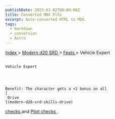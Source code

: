 ```yaml
---
publishDate: 2023-01-02T00:00:00Z
title: Converted MDX File
excerpt: Auto-converted HTML to MDX.
tags:
  - markdown
  - conversion
  - Astro
---
```







[
      Index
     ](-index)
     >
     [
      Modern d20 SRD
     ](modern-d20-srd-index)
     >
     [
      Feats
     ](modern-d20-srd-feats-index)
     > Vehicle Expert
    




## 
    Vehicle Expert
   



    Benefit: The character gets a +2 bonus on all
    [
     Drive
    ](modern-d20-srd-skills-drive)
[
     checks
    ](modern-d20-srd-skills-skill-basics-php#skill-check-index)
    and
    [
     Pilot
    ](modern-d20-srd-skills-pilot)
[
     checks
    ](modern-d20-srd-skills-skill-basics-php#skill-check-index)
    .
   





